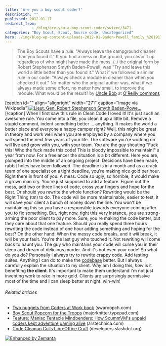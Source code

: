 ```yaml
---
title: 'Are you a boy scout coder?'
description: ""
published: 2012-01-17
redirect_from: 
            - /blog/are-you-a-boy-scout-coder/swizec/3471
categories: "Boy Scout, Scout, Source code, Uncategorized"
hero: ./img/blog-wp-content-uploads-2012-01-Baden-Powell_family_%281917%29.jpg
---
```

> The Boy Scouts have a rule: &quot;Always leave the campground cleaner than you found it.&quot; If you find a mess on the ground, you clean it up regardless of who might have made the mess. /../ the original form by Robert Stephenson Smyth Baden-Powell, was &quot;Try and leave this world a little better than you found it.&quot; What if we followed a similar rule in our code: &quot;Always check a module in cleaner than when you checked it out.&quot; No matter who the original author was, what if we always made some effort, no matter how small, to improve the module. What would be the result? by [Uncle Bob](http://programmer.97things.oreilly.com/wiki/index.php/Uncle_Bob "Uncle Bob") at [O&#x27;Reilly commons](http://programmer.97things.oreilly.com/wiki/index.php/The_Boy_Scout_Rule)

\[caption id=&quot;&quot; align=&quot;alignright&quot; width=&quot;271&quot; caption=&quot;Image via Wikipedia&quot;][![Lieut. Gen. Robert Stephenson Smyth Baden-Powe...](./img/blog-wp-content-uploads-2012-01-Baden-Powell_family_%281917%29.jpg "Lieut. Gen. Robert Stephenson Smyth Baden-Powe...")](http://commons.wikipedia.org/wiki/File:Baden-Powell_family_%281917%29.jpg)\[/caption] When I first saw this rule in Clean Code I loved it! It&#x27;s just such an awesome rule. You come into a file, you clean it up a little bit. Remove a stupid comment, indent something better ... anything. It makes the world a better place and everyone a happy camper right? Well, this might be great in theory and work well when you are employed by a company where you will spend the next few years of your life. The software you&#x27;re working on will live and grow with you, with your team. _You_ are the guy shouting &quot;Fuck this! Who the fuck made this code! This is bloody impossible to maintain!&quot; a year from now. For a freelancer the situation is a bit different. Here you are, plomped into the middle of an ongoing project. Decisions have been made, rabbit holes have been followed. The deadline is in a month and as a crack team of one specialist on a tight deadline, you&#x27;re making nice gold per hour. Right there in front of you. A mess. Code so ugly, so horrible, it would make a grown man cry. You&#x27;re just supposed to add a feature. Figure out the mess, add two or three lines of code, cross your fingers and hope for the best. Or should you rewrite the whole function? Rewriting would be the Right Thing (tm) to do. The code will be more maintainable, easier to test, it will save your client a bunch of money down the line. You won&#x27;t be maintaining this so you have a responsible towards everyone coming after you to fix something. But, right now, right this very instance, you are strong-arming the poor client to pay more. Sure, you&#x27;re making the code better, but they care about that one feature. Should you really spend three hours rewriting the code instead of one hour adding something and hoping for the best? On the other hand: When the messy code breaks, and it _will_ break, it will be your fault. You&#x27;re the last guy who touched it. Not rewriting will come back to haunt you. The guy who maintains your code will curse you in their sleep and dream of delicious murder. And it&#x27;s not even your code! So what do you do? Personally I always try to rewrite crappy code. Add testing suites. Anything I can do to make the [codebase](http://en.wikipedia.org/wiki/Codebase "Codebase") better. But I always carefully explain the situation to my client. _Why_ am I doing this, _how_ is it benefiting **the client**. It&#x27;s important to make them understand I&#x27;m not just inventing work to rake in more gold. Clients are surprisingly permissive most of the time and I can sleep better at night. win-win!

###### Related articles

- [Two nuggets from Coders at Work book](http://www.swaroopch.com/blog/coders-at-work/) (swaroopch.com)
- [Boy Scout Popcorn for the Troops](http://majorknitter.typepad.com/major_knitter/2012/01/boy-scout-popcorn-for-the-troops.html) (majorknitter.typepad.com)
- [Feature: Maniac Tentacle Mindbenders: How ScummVM&#x27;s unpaid coders kept adventure gaming alive](http://arstechnica.com/gaming/news/2012/01/maniac-tentacle-mindbenders-of-atlantis-how-scummvm-kept-adventure-gaming-alive.ars) (arstechnica.com)
- [Code Cleanup Culls LibreOffice Cruft](http://developers.slashdot.org/story/12/01/14/008236/code-cleanup-culls-libreoffice-cruft) (developers.slashdot.org)

[![Enhanced by Zemanta](http://img.zemanta.com/zemified_e.png?x-id=cd0845b8-94e0-47d9-ae15-be9f3afa1482)](http://www.zemanta.com/ "Enhanced by Zemanta")